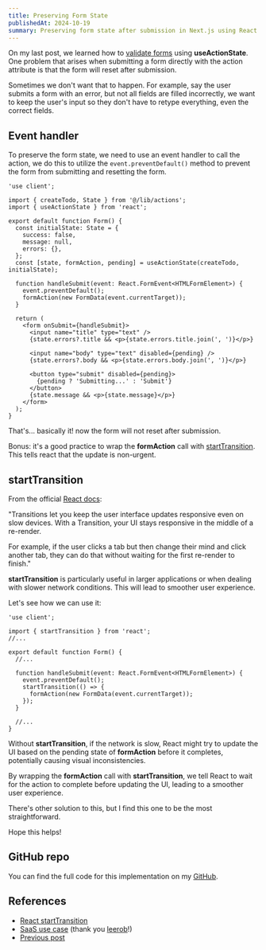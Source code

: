 ```yaml
---
title: Preserving Form State
publishedAt: 2024-10-19
summary: Preserving form state after submission in Next.js using React's startTransition.
---
```


On my last post, we learned how to [validate forms](/blog/form-validation) using **useActionState**. One problem that arises when submitting a form directly with the action attribute is that the form will reset after submission.

Sometimes we don't want that to happen. For example, say the user submits a form with an error, but not all fields are filled incorrectly, we want to keep the user's input so they don't have to retype everything, even the correct fields.

## Event handler

To preserve the form state, we need to use an event handler to call the action, we do this to utilize the `event.preventDefault()` method to prevent the form from submitting and resetting the form.

```tsx
'use client';

import { createTodo, State } from '@/lib/actions';
import { useActionState } from 'react';

export default function Form() {
  const initialState: State = {
    success: false,
    message: null,
    errors: {},
  };
  const [state, formAction, pending] = useActionState(createTodo, initialState);

  function handleSubmit(event: React.FormEvent<HTMLFormElement>) {
    event.preventDefault();
    formAction(new FormData(event.currentTarget));
  }

  return (
    <form onSubmit={handleSubmit}>
      <input name="title" type="text" />
      {state.errors?.title && <p>{state.errors.title.join(', ')}</p>}

      <input name="body" type="text" disabled={pending} />
      {state.errors?.body && <p>{state.errors.body.join(', ')}</p>}

      <button type="submit" disabled={pending}>
        {pending ? 'Submitting...' : 'Submit'}
      </button>
      {state.message && <p>{state.message}</p>}
    </form>
  );
}
```

That's... basically it! now the form will not reset after submission.

Bonus: it's a good practice to wrap the **formAction** call with [startTransition](ttps://react.dev/reference/react/startTransition). This tells react that the update is non-urgent.

## startTransition

From the official [React docs](https://react.dev/reference/react/startTransition#marking-a-state-update-as-a-non-blocking-transition):

"Transitions let you keep the user interface updates responsive even on slow devices. With a Transition, your UI stays responsive in the middle of a re-render.

For example, if the user clicks a tab but then change their mind and click another tab, they can do that without waiting for the first re-render to finish."

**startTransition** is particularly useful in larger applications or when dealing with slower network conditions. This will lead to smoother user experience.

Let's see how we can use it:

```tsx
'use client';

import { startTransition } from 'react';
//...

export default function Form() {
  //...

  function handleSubmit(event: React.FormEvent<HTMLFormElement>) {
    event.preventDefault();
    startTransition(() => {
      formAction(new FormData(event.currentTarget));
    });
  }

  //...
}
```

Without **startTransition**, if the network is slow, React might try to update the UI based on the pending state of **formAction** before it completes, potentially causing visual inconsistencies.

By wrapping the **formAction** call with **startTransition**, we tell React to wait for the action to complete before updating the UI, leading to a smoother user experience.

There's other solution to this, but I find this one to be the most straightforward.

Hope this helps!

## GitHub repo

You can find the full code for this implementation on my [GitHub](https://github.com/ausathdzil/nextjs-15-mockapi-todo).

## References

- [React startTransition](https://react.dev/reference/react/startTransition)
- [SaaS use case](<https://github.com/leerob/next-saas-starter/blob/main/app/(dashboard)/dashboard/general/page.tsx>) (thank you [leerob](https://leerob.com)!)
- [Previous post](/blog/form-validation)

